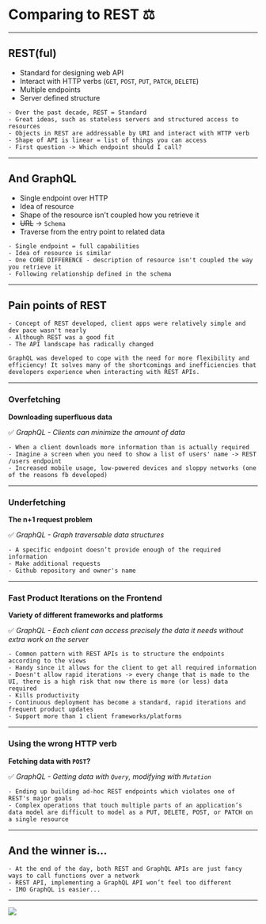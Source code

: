 
# Comparing to REST ⚖️

---

## REST(ful)

- Standard for designing web API
- Interact with HTTP verbs (`GET`, `POST`, `PUT`, `PATCH`, `DELETE`)
- Multiple endpoints
- Server defined structure

```notes
- Over the past decade, REST = Standard
- Great ideas, such as stateless servers and structured access to resources
- Objects in REST are addressable by URI and interact with HTTP verb
- Shape of API is linear = list of things you can access
- First question -> Which endpoint should I call?
```

---

## And GraphQL

- Single endpoint over HTTP
- Idea of resource
- Shape of the resource isn't coupled how you retrieve it
- ~~URL~~ -> `Schema`
- Traverse from the entry point to related data

```notes
- Single endpoint = full capabilities
- Idea of resource is similar
- One CORE DIFFERENCE - description of resource isn't coupled the way you retrieve it
- Following relationship defined in the schema
```

---

## Pain points of REST

```notes
- Concept of REST developed, client apps were relatively simple and dev pace wasn't nearly
- Although REST was a good fit
- The API landscape has radically changed

GraphQL was developed to cope with the need for more flexibility and efficiency! It solves many of the shortcomings and inefficiencies that developers experience when interacting with REST APIs.
```

---

### Overfetching

**Downloading superfluous data**

✅ _GraphQL - Clients can minimize the amount of data_

```notes
- When a client downloads more information than is actually required
- Imagine a screen when you need to show a list of users' name -> REST /users endpoint
- Increased mobile usage, low-powered devices and sloppy networks (one of the reasons fb developed)
```

---

### Underfetching

**The n+1 request problem**

✅ _GraphQL - Graph traversable data structures_

```notes
- A specific endpoint doesn’t provide enough of the required information
- Make additional requests
- Github repository and owner's name
```

---

### Fast Product Iterations on the Frontend

**Variety of different frameworks and platforms**

✅ _GraphQL - Each client can access precisely the data it needs without extra work on the server_

```notes
- Common pattern with REST APIs is to structure the endpoints according to the views
- Handy since it allows for the client to get all required information
- Doesn't allow rapid iterations -> every change that is made to the UI, there is a high risk that now there is more (or less) data required
- Kills productivity
- Continuous deployment has become a standard, rapid iterations and frequent product updates
- Support more than 1 client frameworks/platforms
```

---

### Using the wrong HTTP verb

**Fetching data with `POST`?**

✅ _GraphQL - Getting data with `Query`, modifying with `Mutation`_

```notes
- Ending up building ad-hoc REST endpoints which violates one of REST's major goals
- Complex operations that touch multiple parts of an application’s data model are difficult to model as a PUT, DELETE, POST, or PATCH on a single resource
```

---

## And the winner is...

```notes
- At the end of the day, both REST and GraphQL APIs are just fancy ways to call functions over a network
- REST API, implementing a GraphQL API won’t feel too different
- IMO GraphQL is easier...
```

---

<Image src="https://media.giphy.com/media/xT9KVqOt8xuRYhNpq8/giphy.gif" />

